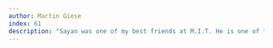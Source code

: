 ```yaml
---
author: Martin Giese
index: 61
description: "Sayan was one of my best friends at M.I.T. He is one of the most brilliant applied mathematicians I have ever met, with a deep scientific understanding across several disciplines and a great passion for everything he did. He also loved to challenge conventional rules. I will never forget the two of us sitting together in one of the worst pubs in Cambridge while he read books by Hannah Arendt, or him entering a monastery in Genoa wearing a T-shirt with the slogan 'Jesus hates me'. He will be greatly missed, as a scientist as well as an exceptional human being."
---
```


